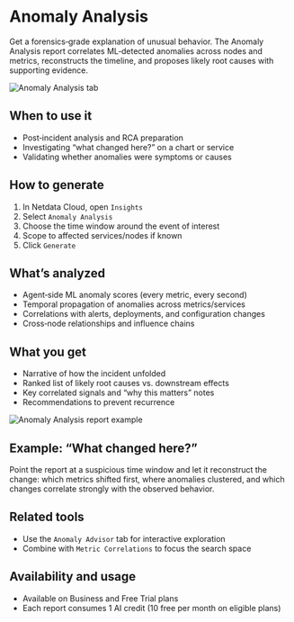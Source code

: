 # Anomaly Analysis

Get a forensics‑grade explanation of unusual behavior. The Anomaly Analysis report correlates ML‑detected anomalies across nodes and metrics, reconstructs the timeline, and proposes likely root causes with supporting evidence.

![Anomaly Analysis tab](https://raw.githubusercontent.com/netdata/docs-images/refs/heads/master/netdata-cloud/netdata-ai/anomaly-analysis.png)

## When to use it

- Post‑incident analysis and RCA preparation
- Investigating “what changed here?” on a chart or service
- Validating whether anomalies were symptoms or causes

## How to generate

1. In Netdata Cloud, open `Insights`
2. Select `Anomaly Analysis`
3. Choose the time window around the event of interest
4. Scope to affected services/nodes if known
5. Click `Generate`

## What’s analyzed

- Agent‑side ML anomaly scores (every metric, every second)
- Temporal propagation of anomalies across metrics/services
- Correlations with alerts, deployments, and configuration changes
- Cross‑node relationships and influence chains

## What you get

- Narrative of how the incident unfolded
- Ranked list of likely root causes vs. downstream effects
- Key correlated signals and “why this matters” notes
- Recommendations to prevent recurrence

![Anomaly Analysis report example](https://raw.githubusercontent.com/netdata/docs-images/refs/heads/master/netdata-cloud/netdata-ai/anomaly-analysis-report.png)

## Example: “What changed here?”

Point the report at a suspicious time window and let it reconstruct the change: which metrics shifted first, where anomalies clustered, and which changes correlate strongly with the observed behavior.

## Related tools

- Use the `Anomaly Advisor` tab for interactive exploration
- Combine with `Metric Correlations` to focus the search space

## Availability and usage

- Available on Business and Free Trial plans
- Each report consumes 1 AI credit (10 free per month on eligible plans)
